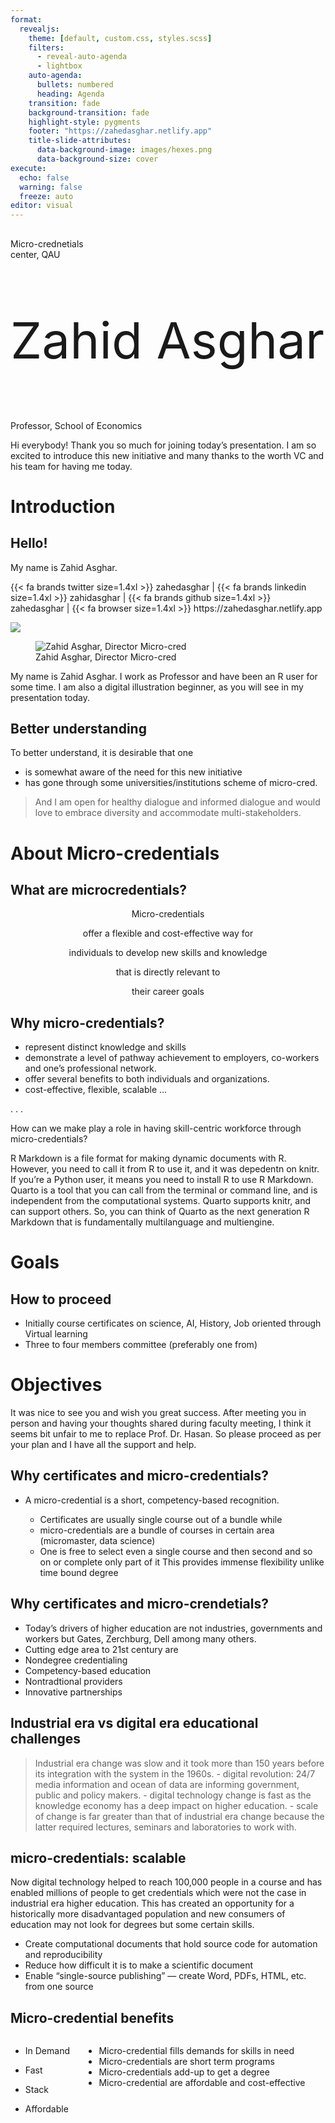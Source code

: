---
format:
  revealjs: 
    theme: [default, custom.css, styles.scss]
    filters:
      - reveal-auto-agenda
      - lightbox
    auto-agenda:
      bullets: numbered
      heading: Agenda
    transition: fade
    background-transition: fade
    highlight-style: pygments
    footer: "https://zahedasghar.netlify.app"
    title-slide-attributes:
      data-background-image: images/hexes.png
      data-background-size: cover
execute:
  echo: false
  warning: false
  freeze: auto
editor: visual
---

##  {.title}

::: r-fit-text
[Micro-crednetials]{.flow} <br> center, QAU
:::

::: {style="font-size: 80px"}
Zahid Asghar
:::

Professor, School of Economics

::: notes
Hi everybody! Thank you so much for joining today's presentation. I am so excited to introduce this new initiative and many thanks to the worth VC and his team for having me today.
:::

# Introduction {.r-stretch}

## Hello!

My name is Zahid Asghar.

{{< fa brands twitter size=1.4xl >}} zahedasghar \| {{< fa brands linkedin size=1.4xl >}} zahidasghar \| {{< fa brands github size=1.4xl >}} zahedasghar \| {{< fa browser size=1.4xl >}} https://zahedasghar.netlify.app

::: {layout-ncol="2"}
![](images/microcredential.png)

![Zahid Asghar, Director Micro-cred](images/423_zahid.jpg)
:::

::: notes
My name is Zahid Asghar. I work as Professor and have been an R user for some time. I am also a digital illustration beginner, as you will see in my presentation today.
:::

## Better understanding

To better understand, it is desirable that one

-   is somewhat aware of the need for this new initiative
-   has gone through some universities/institutions scheme of micro-cred.

> And I am open for healthy dialogue and informed dialogue and would love to embrace diversity and accommodate multi-stakeholders.

# About [Micro-credentials]{.flow} {.r-stretch}

## What are microcredentials? {auto-animate="true"}

<center>

Micro-credentials

::: {.fragment .grow .semi-fade-out}
offer a flexible and cost-effective way for
:::

::: {.fragment .grow .semi-fade-out}
individuals to develop new skills and knowledge
:::

::: {.fragment .grow .semi-fade-out}
that is directly relevant to
:::

::: {.fragment .grow .semi-fade-out}
their career goals
:::

</center>

## Why micro-credentials?

::: incremental
-   represent distinct knowledge and skills
-   demonstrate a level of pathway achievement to employers, co-workers and one's professional network.
-   offer several benefits to both individuals and organizations.
-   cost-effective, flexible, scalable ...
:::

. . .

How can we make play a role in having skill-centric workforce through micro-credentials?

::: notes
R Markdown is a file format for making dynamic documents with R. However, you need to call it from R to use it, and it was depedentn on knitr. If you're a Python user, it means you need to install R to use R Markdown. Quarto is a tool that you can call from the terminal or command line, and is independent from the computational systems. Quarto supports knitr, and can support others. So, you can think of Quarto as the next generation R Markdown that is fundamentally multilanguage and multiengine.
:::

# Goals {.r-stretch}

## How to proceed

-   Initially course certificates on science, AI, History, Job oriented through Virtual learning
-   Three to four members committee (preferably one from)

# Objectives {.r-stretch}

::: callout-note
It was nice to see you and wish you great success. After meeting you in person and having your thoughts shared during faculty meeting, I think it seems bit unfair to me to replace Prof. Dr. Hasan. So please proceed as per your plan and I have all the support and help.
:::

## Why certificates and micro-credentials? {background-color="#0298ed"}

-   A micro-credential is a short, competency-based recognition.

    -   Certificates are usually single course out of a bundle while
    -   micro-credentials are a bundle of courses in certain area (micromaster, data science)
    -   One is free to select even a single course and then second and so on or complete only part of it This provides immense flexibility unlike time bound degree

## Why certificates and micro-crendetials? {background-color="#0298ed"}

-   Today's drivers of higher education are not industries, governments and workers but Gates, Zerchburg, Dell among many others.
-   Cutting edge area to 21st century are
-   Nondegree credentialing
-   Competency-based education
-   Nontradtional providers
-   Innovative partnerships

## Industrial era vs digital era educational challenges {background-color="#0298ed"}

> Industrial era change was slow and it took more than 150 years before its integration with the system in the 1960s. - digital revolution: 24/7 media information and ocean of data are informing government, public and policy makers. - digital technology change is fast as the knowledge economy has a deep impact on higher education. - scale of change is far greater than that of industrial era change because the latter required lectures, seminars and laboratories to work with.

## micro-credentials: scalable {background-color="#0298ed"}

Now digital technology helped to reach 100,000 people in a course and has enabled millions of people to get credentials which were not the case in industrial era higher education. This has created an opportunity for a historically more disadvantaged population and new consumers of education may not look for degrees but some certain skills.

::: incremental
-   Create computational documents that hold source code for automation and reproducibility
-   Reduce how difficult it is to make a scientific document
-   Enable "single-source publishing" --- create Word, PDFs, HTML, etc. from one source
:::

## Micro-credential benefits

::: columns
::: {.column width="20%"}
-   In Demand

-   Fast

-   Stack

-   Affordable
:::

::: {.column width="80%"}
-   Micro-credential fills demands for skills in need
-   Micro-credentials are short term programs
-   Micro-credentials add-up to get a degree
-   Micro-credential are affordable and cost-effective
:::
:::
